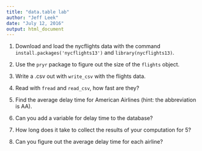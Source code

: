 ```yaml
---
title: "data.table lab"
author: "Jeff Leek"
date: "July 12, 2016"
output: html_document
---
```


1. Download and load the nycflights data with the command `install.packages('nycflights13')` and `library(nycflights13)`.

2. Use the `pryr` package to figure out the size of the `flights` object. 

3. Write a .csv out with `write_csv` with the flights data. 

4. Read with `fread` and `read_csv`, how fast are they? 

5. Find the average delay time for American Airlines (hint: the abbreviation is AA).

6. Can you add a variable for delay time to the database? 

7. How long does it take to collect the results of your computation for 5? 

8. Can you figure out the average delay time for each airline? 
